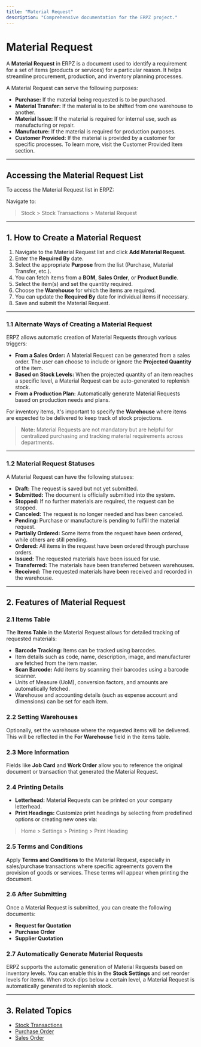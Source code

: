 ```yaml
---
title: "Material Request"
description: "Comprehensive documentation for the ERPZ project."
---
```





# Material Request

A **Material Request** in ERPZ is a document used to identify a requirement for a set of items (products or services) for a particular reason. It helps streamline procurement, production, and inventory planning processes.

A Material Request can serve the following purposes:

- **Purchase:** If the material being requested is to be purchased.
- **Material Transfer:** If the material is to be shifted from one warehouse to another.
- **Material Issue:** If the material is required for internal use, such as manufacturing or repair.
- **Manufacture:** If the material is required for production purposes.
- **Customer Provided:** If the material is provided by a customer for specific processes. To learn more, visit the Customer Provided Item section.

---

## Accessing the Material Request List

To access the Material Request list in ERPZ:

Navigate to:
> Stock > Stock Transactions > Material Request


---

## 1. How to Create a Material Request

1. Navigate to the Material Request list and click **Add Material Request**.
2. Enter the **Required By** date.
3. Select the appropriate **Purpose** from the list (Purchase, Material Transfer, etc.).
4. You can fetch items from a **BOM**, **Sales Order**, or **Product Bundle**.
5. Select the item(s) and set the quantity required.
6. Choose the **Warehouse** for which the items are required.
7. You can update the **Required By** date for individual items if necessary.
8. Save and submit the Material Request.

---

### 1.1 Alternate Ways of Creating a Material Request

ERPZ allows automatic creation of Material Requests through various triggers:

- **From a Sales Order:** A Material Request can be generated from a sales order. The user can choose to include or ignore the **Projected Quantity** of the item.
- **Based on Stock Levels:** When the projected quantity of an item reaches a specific level, a Material Request can be auto-generated to replenish stock.
- **From a Production Plan:** Automatically generate Material Requests based on production needs and plans.

For inventory items, it's important to specify the **Warehouse** where items are expected to be delivered to keep track of stock projections.

> **Note:** Material Requests are not mandatory but are helpful for centralized purchasing and tracking material requirements across departments.

---

### 1.2 Material Request Statuses

A Material Request can have the following statuses:

- **Draft:** The request is saved but not yet submitted.
- **Submitted:** The document is officially submitted into the system.
- **Stopped:** If no further materials are required, the request can be stopped.
- **Canceled:** The request is no longer needed and has been canceled.
- **Pending:** Purchase or manufacture is pending to fulfill the material request.
- **Partially Ordered:** Some items from the request have been ordered, while others are still pending.
- **Ordered:** All items in the request have been ordered through purchase orders.
- **Issued:** The requested materials have been issued for use.
- **Transferred:** The materials have been transferred between warehouses.
- **Received:** The requested materials have been received and recorded in the warehouse.

---

## 2. Features of Material Request

### 2.1 Items Table

The **Items Table** in the Material Request allows for detailed tracking of requested materials:

- **Barcode Tracking:** Items can be tracked using barcodes.
- Item details such as code, name, description, image, and manufacturer are fetched from the item master.
- **Scan Barcode:** Add items by scanning their barcodes using a barcode scanner.
- Units of Measure (UoM), conversion factors, and amounts are automatically fetched.
- Warehouse and accounting details (such as expense account and dimensions) can be set for each item.

### 2.2 Setting Warehouses

Optionally, set the warehouse where the requested items will be delivered. This will be reflected in the **For Warehouse** field in the items table.

### 2.3 More Information

Fields like **Job Card** and **Work Order** allow you to reference the original document or transaction that generated the Material Request.

### 2.4 Printing Details

- **Letterhead:** Material Requests can be printed on your company letterhead.
- **Print Headings:** Customize print headings by selecting from predefined options or creating new ones via:
> Home > Settings > Printing > Print Heading


### 2.5 Terms and Conditions

Apply **Terms and Conditions** to the Material Request, especially in sales/purchase transactions where specific agreements govern the provision of goods or services. These terms will appear when printing the document.

### 2.6 After Submitting

Once a Material Request is submitted, you can create the following documents:

- **Request for Quotation**
- **Purchase Order**
- **Supplier Quotation**

### 2.7 Automatically Generate Material Requests

ERPZ supports the automatic generation of Material Requests based on inventory levels. You can enable this in the **Stock Settings** and set reorder levels for items. When stock dips below a certain level, a Material Request is automatically generated to replenish stock.

---

## 3. Related Topics

- [Stock Transactions](/stock/stock-transactions/stock-transactions)
- [Purchase Order]()
- [Sales Order]()
